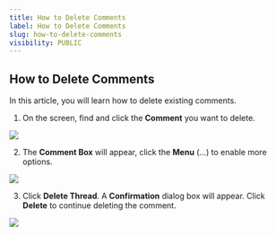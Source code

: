 ```yaml
---
title: How to Delete Comments
label: How to Delete Comments
slug: how-to-delete-comments
visibility: PUBLIC
---
```

## How to Delete Comments

In this article, you will learn how to delete existing comments.

1. On the screen, find and click the **Comment** you want to delete.

 
![](https://cdn.hashnode.com/res/hashnode/image/upload/v1733292263072/Z2zE0aqso.png?auto=format)
 

2. The **Comment Box** will appear, click the **Menu** (...) to enable more options.

 
![](https://cdn.hashnode.com/res/hashnode/image/upload/v1733292277624/qFlQiLBMp.png?auto=format)
 

3. Click **Delete Thread**. A **Confirmation** dialog box will appear. Click **Delete** to continue deleting the comment.

 
![](https://cdn.hashnode.com/res/hashnode/image/upload/v1733292295316/nF_w9qpSm.png?auto=format)
 


